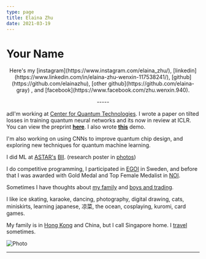 ```yaml
---
type: page
title: Elaina Zhu
date: 2021-03-19
---
```


# Your Name

  <center>
            <p>
              Here's my
                [instagram](https://www.instagram.com/elaina_zhu/),
                [linkedin](https://www.linkedin.com/in/elaina-zhu-wenxin-117538241/), 
                [github](https://github.com/elainazhu), 
                [other github](https://github.com/elaina-gray)
                , and 
                [facebook](https://www.facebook.com/zhu.wenxin.940).
             </p>
             <p>
             -----
             </p>
      </center>


adI'm working at [Center for Quantum Technologies](https://www.quantumlah.org). 
I wrote a paper on tilted losses in training quantum neural networks and its now in review at ICLR. You can view the preprint [**here**](https://elainazhu.com/posts_archive/QCTERM).
I also wrote [**this**](https://pennylane.ai/qml/demos/tutorial_post-variational_quantum_neural_networks/) demo.

I'm also working on using CNNs to improve quantum chip design, and exploring new techniques for quantum machine learning.

I did ML at [ASTAR's](https://www.a-star.edu.sg) [BII](https://www.a-star.edu.sg/bii). (research poster in <a href = "https://elainazhu.com/photos"> photos</a>)

I do competitive programming, I participated in [EGOI](https://wwwdontmesswith6a.blogspot.com/2023/07/egoi-2023-singapore-team-results.html) in Sweden, and before that I was awarded with Gold Medal and Top Female Medalist in [NOI](https://noisg.comp.nus.edu.sg/noi/noiTwentySixResults.php#section3).

Sometimes I have thoughts about [my family](https://elainazhu.com/posts_archive/family) and [boys and trading](https://animated-periwinkle-c41.notion.site/risk-appetite-0a7c00c56c0a40db84db30c8fc76ed3c).

I like ice skating, karaoke, dancing, photography, digital drawing, cats, miniskirts, learning japanese, 凉菜, the ocean, cosplaying, kuromi, card games.

My family is in [Hong Kong](https://elainazhu.com/posts_archive/hongkong) and China, but I call Singapore home. I [travel](https://elainazhu.com/posts_archive/travel) sometimes. 




<Image
  src="/images/self.jpg"
  alt="Photo"
  width={1125}
  height={750}
  priority
  className="next-image"
/>

---
